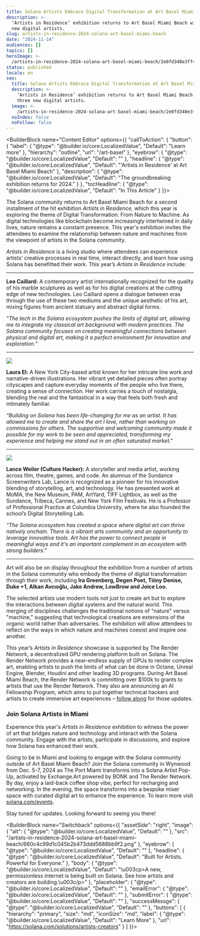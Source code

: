 ```yaml
---
title: Solana Artists Embrace Digital Transformation at Art Basel Miami Beach
description: >-
  ‘Artists in Residence’ exhibition returns to Art Basel Miami Beach with three
  new digital artists.
slug: artists-in-residence-2024-solana-art-basel-miami-beach
date: "2024-11-14"
audiences: []
topics: []
heroImage: >-
  /artists-in-residence-2024-solana-art-basel-miami-beach/2e0fd340e3ff4300a3c039e3d74ca38f.jpg
status: published
locale: en
seo:
  title: Solana Artists Embrace Digital Transformation at Art Basel Miami Beach
  description: >-
    ‘Artists in Residence’ exhibition returns to Art Basel Miami Beach with
    three new digital artists.
  image: >-
    /artists-in-residence-2024-solana-art-basel-miami-beach/2e0fd340e3ff4300a3c039e3d74ca38f.jpg
  noIndex: false
  noFollow: false
---
```


<BuilderBlock name="Content Editor" options={{
  "callToAction": {
    "button": {
      "label": {
        "@type": "@builder.io/core:LocalizedValue",
        "Default": "Learn more"
      },
      "hierarchy": "outline",
      "url": "/art-basel"
    },
    "eyebrow": {
      "@type": "@builder.io/core:LocalizedValue",
      "Default": ""
    },
    "headline": {
      "@type": "@builder.io/core:LocalizedValue",
      "Default": "'Artists in Residence' at Art Basel Miami Beach"
    },
    "description": {
      "@type": "@builder.io/core:LocalizedValue",
      "Default": "The groundbreaking exhibition returns for 2024."
    }
  },
  "tocHeadline": {
    "@type": "@builder.io/core:LocalizedValue",
    "Default": "In This Article"
  }
}}>

</BuilderBlock>

The Solana community returns to Art Basel Miami Beach for a second installment of the hit exhibition _Artists in Residence,_ which this year is exploring the theme of Digital Transformation: From Nature to Machine. As digital technologies like blockchain become increasingly intertwined in daily lives, nature remains a constant presence. This year's exhibition invites the attendees to examine the relationship between nature and machines from the viewpoint of artists in the Solana community.

_Artists in Residence_ is a living studio where attendees can experience artists’ creative processes in real time, interact directly, and learn how using Solana has benefitted their work. This year’s _Artists in Residence_ include:

---


**Leo Caillard:** A contemporary artist internationally recognized for the quality of his marble sculptures as well as for his digital creations at the cutting edge of new technologies. Leo Caillard opens a dialogue between eras through the use of these two mediums and the unique aesthetic of his art, mixing figures from ancient statuary and abstract digital forms.

_”The tech in the Solana ecosystem pushes the limits of digital art, allowing me to integrate my classical art background with modern practices. The Solana community focuses on creating meaningful connections between physical and digital art, making it a perfect environment for innovation and exploration.”_


---


![](/artists-in-residence-2024-solana-art-basel-miami-beach/7a95ee5e42f64dfe95b933a747535da7.png?width=574)

**Laura El:** A New York City-based artist known for her intricate line work and narrative-driven illustrations. Her vibrant yet detailed pieces often portray cityscapes and capture everyday moments of the people who live there, creating a sense of connection. Her work carries a touch of nostalgia, blending the real and the fantastical in a way that feels both fresh and intimately familiar.

_“Building on Solana has been life-changing for me as an artist. It has allowed me to create and share the art I love, rather than working on commissions for others. The supportive and welcoming community made it possible for my work to be seen and appreciated, transforming my experience and helping me stand out in an often saturated market."_


---


![](/artists-in-residence-2024-solana-art-basel-miami-beach/85901a7b89c4487781c417f9654d8880.jpg?width=574)

**Lance Weiler (Culture Hacker):** A storyteller and media artist, working across film, theatre, games, and code. An alumnus of the Sundance Screenwriters Lab, Lance is recognized as a pioneer for his innovative blending of storytelling, art, and technology. He has presented work at MoMA, the New Museum, PAM, ArtYard, TIFF Lightbox, as well as the Sundance, Tribeca, Cannes, and New York Film Festivals. He is a Professor of Professional Practice at Columbia University, where he also founded the school’s Digital Storytelling Lab.

_“The Solana ecosystem has created a space where digital art can thrive natively onchain. There is a vibrant arts community and an opportunity to leverage innovative tools. Art has the power to connect people in meaningful ways and it's an important complement in an ecosystem with strong builders."_


---

Art will also be on display throughout the exhibition from a number of artists in the Solana community who embody the theme of digital transformation through their work, including **Ira Greenberg, Degen Poet, Tiiiny Denise, Duke +1, Alkan Avcıoğlu, Jake Andrew, LowBrow and Joice Loo.**

The selected artists use modern tools not just to create art but to explore the interactions between digital systems and the natural world. This merging of disciplines challenges the traditional notions of "nature" versus "machine," suggesting that technological creations are extensions of the organic world rather than adversaries. The exhibition will allow attendees to reflect on the ways in which nature and machines coexist and inspire one another.

This year’s _Artists in Residence_ showcase is supported by The Render Network, a decentralized GPU rendering platform built on Solana. The Render Network provides a near-endless supply of GPUs to render complex art, enabling artists to push the limits of what can be done in Octane, Unreal Engine, Blender, Houdini and other leading 3D programs. During Art Basel Miami Beach, the Render Network is committing over $100k to grants to artists that use the Render Network. They also are announcing an AI Fellowship Program, which aims to put together technical hackers and artists to create immersive art experiences – [follow along](https://x.com/rendernetwork) for those updates.

### Join Solana Artists in Miami

Experience this year's _Artists in Residence_ exhibition to witness the power of art that bridges nature and technology and interact with the Solana community. Engage with the artists, participate in discussions, and explore how Solana has enhanced their work.

Going to be in Miami and looking to engage with the Solana community outside of Art Basel Miami Beach? Join the Solana community in Wynwood from Dec. 5-7, 2024 as The Port Miami transforms into a Solana Artist Pop-Up, activated by Exchange.Art powered by BONK and The Render Network. By day, enjoy a laid-back coffee shop vibe, perfect for recharging and networking. In the evening, the space transforms into a bespoke mixer space with curated digital art to enhance the experience. To learn more visit [solana.com/events](https://solana.com/events).

Stay tuned for updates. Looking forward to seeing you there!

<BuilderBlock name="Switchback" options={{
  "assetSide": "right",
  "image": {
    "alt": {
      "@type": "@builder.io/core:LocalizedValue",
      "Default": ""
    },
    "src": "/artists-in-residence-2024-solana-art-basel-miami-beach/660c4c99d1c045b2b473ddd5688bb9f2.png"
  },
  "eyebrow": {
    "@type": "@builder.io/core:LocalizedValue",
    "Default": ""
  },
  "headline": {
    "@type": "@builder.io/core:LocalizedValue",
    "Default": "Built for Artists. Powerful for Everyone."
  },
  "body": {
    "@type": "@builder.io/core:LocalizedValue",
    "Default": "\u003cp>A new, permissionless internet is being built on Solana. See how artists and creators are building.\u003c/p>"
  },
  "placeholder": {
    "@type": "@builder.io/core:LocalizedValue",
    "Default": ""
  },
  "emailError": {
    "@type": "@builder.io/core:LocalizedValue",
    "Default": ""
  },
  "submitError": {
    "@type": "@builder.io/core:LocalizedValue",
    "Default": ""
  },
  "successMessge": {
    "@type": "@builder.io/core:LocalizedValue",
    "Default": ""
  },
  "buttons": [
    {
      "hierarchy": "primary",
      "size": "md",
      "iconSize": "md",
      "label": {
        "@type": "@builder.io/core:LocalizedValue",
        "Default": "Learn More"
      },
      "url": "https://solana.com/solutions/artists-creators"
    }
  ]
}}>

</BuilderBlock>
